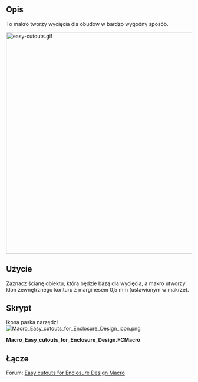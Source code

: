 <languages/>

{{Macro/pl
|Name=Easy cutouts for Enclosure Design
|Icon=Macro_Easy_cutouts_for_Enclosure_Design_icon.png
|Description=To makro tworzy wycięcia dla obudów w bardzo wygodny sposób.<br/>{{ColoredText|#ff0000|To makro wymaga aktualizacji}}
|Author=maurice
|Version=0.25
|Date=2016-11-26
|FCVersion=0.16
|Download=[https://wiki.freecad.org/images/7/71/Macro_Easy_cutouts_for_Enclosure_Design_icon.png Ikona paska narzędzi]
}}

<span id="Description"></span>
==Opis==

To makro tworzy wycięcia dla obudów w bardzo wygodny sposób.

[[File:easy-cutouts.gif|600px]]
{{Caption|Demonstracja z obudową Arduino Uno}}

<span id="Usage"></span>
==Użycie==

Zaznacz ścianę obiektu, która będzie bazą dla wycięcia, a makro utworzy klon zewnętrznego konturu z marginesem 0,5 mm (ustawionym w makrze).

<span id="Script"></span>
==Skrypt==

Ikona paska narzędzi [[File:Macro_Easy_cutouts_for_Enclosure_Design_icon.png]]

'''Macro_Easy_cutouts_for_Enclosure_Design.FCMacro'''

{{MacroCode|code=
# -*- coding: utf-8 -*-
#
__Name__   = 'Easy cutouts for Enclosure Design'
__Comment__ = 'This macro makes Cutouts for Enclosures in a very handy way.'
__Author__ = 'easyyw-fc'
__Date__ = '08.2025'
__Version__ = '0.26'
__License__ = ''
__Web__ = ''
__Wiki__ = 'https://wiki.freecad.org/Macro_Easy_cutouts_for_Enclosure_Design'
__Status__ = 'original 11.2016, updated 08.2025 by drmacro'
__Communication__ = 'https://forum.freecad.org/viewtopic.php?t=4625'

import FreeCAD, FreeCADGui, Draft, Part, DraftTools
from FreeCAD import Base


def say(msg):
    FreeCAD.Console.PrintMessage(msg)
    FreeCAD.Console.PrintMessage('\n')

def sayw(msg):
    FreeCAD.Console.PrintWarning(msg)
    FreeCAD.Console.PrintWarning('\n')
 
def getNormal(self):
    return self.Object.Shape.Faces[0].normalAt(0,0)

#Init        
if Gui.ActiveDocument:
    #say(Gui.ActiveDocument)

    cx = 1  # center x -> 1  
    cy = 1  # center y -> 1 
    cz = 1  # center z -> 1 
    
    # scaleX = 1.1 # scale factor for Clone
    # scaleY = 1.1 # scale factor for Clone
    # scaleZ = 1.1 # scale factor for Clone
    
    margin = 0.5 #margin in mm
    extrudeLenght = 10 #10mm    
    #selEx = FreeCADGui.Selection.getSelectionEx()
    sel = FreeCADGui.Selection.getSelection()
    
    #print sel[0].Label
    #objs = [selobj.Object for selobj in selEx]
    selF = FreeCADGui.Selection.getSelectionEx()
    
    #if len(Gui.Selection.getSelectionEx()[0].SubElementNames) <1:
    #    stop
    
    if len(sel) > 0:
        FreeCADGui.Selection.removeSelection(sel[0])
    #for o in FreeCADGui.ActiveDocument.getObjects():
    #    FreeCADGui.Selection.removeSelection(o.Name)
    coords = []
    j = 0
    #if len(sel) == 1: # only 1 object selected
    #if len(selF) == 1: # only 1 object selected
    if len(sel) > 0:
        if len(selF[0].SubElementNames) == 1:
            f_names=[]
            f = Draft.makeFacebinder(selF)
            f1=App.ActiveDocument.getObject(f.Name)
            face=0
            try:
                norm = f1.Shape.Faces[0].normalAt(0,0)
                say(norm)
                face=1
            except:
                App.Console.PrintMessage("Select ONLY one single Face of object!"+"\n")
                # stop
            if face == 1:
                l = Draft.downgrade(f,delete=False)
                k = 0; bbM = 0
                for o in l:
                    for w in o:
                        #print w.Name
                        f_names.append(w.Name)
                        say(w.Name)
                        if "Facebinder" not in w.Name:
                            bb=w.Shape.BoundBox
                            bbX=float(bb.XLength)
                            bbY=float(bb.YLength)
                            bbZ=float(bb.ZLength)
                            say(str(bbX)+";"+str(bbY)+";"+str(bbZ))
                            if bbX > bbM:
                                bbM = bbX; m = k
                            if bbY > bbM:
                                bbM = bbY; m = k
                            if bbZ > bbM:
                                bbM = bbZ; m = k
                        k=k+1
                print(f_names)
                k = 0
                #f_names=[]
                for o in l:
                    for w in o:
                        say(w.Name)
                        #f_names.append(w.Name)
                        if k!=m:
                            say("deleting "+f_names[k])
                            FreeCAD.ActiveDocument.removeObject(f_names[k])
                        else:
                            FreeCADGui.ActiveDocument.getObject(f_names[k]).Visibility=False
                            f = FreeCAD.ActiveDocument.addObject('Part::Extrusion', 'Extrude_for_cut')
                            f = FreeCAD.ActiveDocument.getObject(f.Name)
                            f.Base = FreeCAD.ActiveDocument.getObject(f_names[k])
                            f.Dir = norm * extrudeLenght * -1
                            f.Solid = (True)
                            f.TaperAngle = (0)
                        k=k+1        
                #FreeCAD.ActiveDocument.removeObject(f_names[len(l)])
                say(f_names)
                say(f_names[m])
                say(bbM)
                
                FreeCADGui.Selection.addSelection(FreeCAD.ActiveDocument.getObject(f.Name))
                FreeCAD.ActiveDocument.recompute()
                
                sel = FreeCADGui.Selection.getSelection()   
                #objs = [selobj.Object for selobj in selEx]
                
                coords = []
                j = 0
                s = sel[0].Shape
                
                bb=s.BoundBox
                
                bbX=float(bb.XLength)
                bbY=float(bb.YLength)
                bbZ=float(bb.ZLength)
                # boundBox
                boundBox_ = s.BoundBox
                
                a = str(boundBox_)
                a,b = a.split('(')
                c = b.split(',')
                oripl_X = float(c[0])
                oripl_Y = float(c[1])
                oripl_Z = float(c[2])
                coords.append([oripl_X+bbX/2, oripl_Y+bbY/2, oripl_Z+bbZ/2])
                App.Console.PrintMessage(str(boundBox_)+"\r\n")
                App.Console.PrintMessage("BBox           : "+str(bbX)+" x "+str(bbY)+" x "+str(bbZ)+"\r\n")
                App.Console.PrintMessage("Base Pos       : "+str(oripl_X)+" x "+str(oripl_Y)+" x "+str(oripl_Z)+"\r\n")
                App.Console.PrintMessage("Center Pos     : "+str(oripl_X+bbX/2)+" x "+str(oripl_Y+bbY/2)+" x "+str(oripl_Z+bbZ/2)+"\r\n")
                App.Console.PrintMessage("Coords         : "+str(coords[j])+"\r\n")
            
                #objC = FreeCAD.ActiveDocument.addObject('Part::AttachableObjectPython', 'Clone_for_cut')
                #objC = FreeCAD.ActiveDocument.getObject(objC.Name)
                objC=Draft.clone(sel)
                if bbX!=0:# -*- coding: utf-8 -*-
                    scaleX = (bbX + 2*margin) / bbX
                else:
                    scaleX = 1
                if bbY!=0:
                    scaleY = (bbY + 2*margin) / bbY
                else:
                    scaleY = 1
                if bbZ!=0:
                    scaleZ = (bbZ + 2*margin) / bbZ
                else:
                    scaleZ = 1
                objC.Scale = (scaleX,scaleY,scaleZ)
                #Draft.scale(objC,delta=App.Vector(scaleX,scaleY,scaleZ),center=App.Vector(0,0,0),copy=True,legacy=True)
                
                oL = sel[0].Label + "_enlarged"
                objC.Label = oL
                FreeCADGui.Selection.addSelection(objC)
                
                FreeCAD.ActiveDocument.recompute()
            
                selEx = FreeCADGui.Selection.getSelectionEx()
                objs = [selobj.Object for selobj in selEx]
                coords = []
                j = 0
                if len(objs) >= 1:
                    for obj in objs:
                        #s = objs[0].Shape
                        s = obj.Shape
                        
                        # boundBox
                        boundBox_ = s.BoundBox
                        boundBoxLX = boundBox_.XLength
                        boundBoxLY = boundBox_.YLength
                        boundBoxLZ = boundBox_.ZLength
                        
                        a = str(boundBox_)
                        a,b = a.split('(')
                        c = b.split(',')
                        oripl_X = float(c[0])
                        oripl_Y = float(c[1])
                        oripl_Z = float(c[2])
                        coords.append([oripl_X+boundBox_.XLength/2, oripl_Y+boundBox_.YLength/2, oripl_Z+boundBox_.ZLength/2])
                        App.Console.PrintMessage(str(boundBox_)+"\r\n")
                        App.Console.PrintMessage("BBox           : "+str(boundBox_.XLength)+" x "+str(boundBox_.YLength)+" x "+str(boundBox_.ZLength)+"\r\n")
                        App.Console.PrintMessage("Base Pos       : "+str(oripl_X)+" x "+str(oripl_Y)+" x "+str(oripl_Z)+"\r\n")
                        App.Console.PrintMessage("Center Pos     : "+str(oripl_X+boundBox_.XLength/2)+" x "+str(oripl_Y+boundBox_.YLength/2)+" x "+str(oripl_Z+boundBox_.ZLength/2)+"\r\n")
                        App.Console.PrintMessage("Coords         : "+str(coords[j])+"\r\n")
                        if j>0:
                            if cx == 1:
                                coordNx=coords[0][0]-coords[j][0]
                            else:
                                coordNx=0
                            if cy == 1:
                                coordNy=coords[0][1]-coords[j][1]
                            else:
                                coordNy=0
                            if cz == 1:
                                coordNz=coords[0][2]-coords[j][2]
                            else:
                                coordNz=0
                            obj.Placement.move(App.Vector(coordNx,coordNy,coordNz))
                            App.Console.PrintMessage("Moved     : "+str(coordNx)+" "+str(coordNy)+" "+str(coordNz)+"\r\n")
                        j=j+1
                    
                        App.Console.PrintMessage("_____________________"+"\r\n")
                        
                    FreeCADGui.Selection.removeSelection(objs[0])
                    FreeCADGui.ActiveDocument.getObject(objs[0].Name).Visibility=False
                    FreeCADGui.ActiveDocument.getObject(objs[0].Name).Transparency=70
                    App.ActiveDocument.recompute() 
            
        else:
            App.Console.PrintMessage("Select ONLY one single Face of object!"+"\n")
    else:
        App.Console.PrintMessage("Select ONLY one single Face of object!"+"\n")
else:
    sayw("no document to work with")   
# -*- coding: utf-8 -*-
#
__Name__   = 'Easy cutouts for Enclosure Design'
__Comment__ = 'This macro makes Cutouts for Enclosures in a very handy way.'
__Author__ = 'easyyw-fc'
__Date__ = '08.2025'
__Version__ = '0.26'
__License__ = ''
__Web__ = ''
__Wiki__ = 'https://wiki.freecad.org/Macro_Easy_cutouts_for_Enclosure_Design'
__Status__ = 'original 11.2016, updated 08.2025 by drmacro'
__Communication__ = 'https://forum.freecad.org/viewtopic.php?t=4625'

import FreeCAD, FreeCADGui, Draft, Part, DraftTools
from FreeCAD import Base


def say(msg):
    FreeCAD.Console.PrintMessage(msg)
    FreeCAD.Console.PrintMessage('\n')

def sayw(msg):
    FreeCAD.Console.PrintWarning(msg)
    FreeCAD.Console.PrintWarning('\n')
 
def getNormal(self):
    return self.Object.Shape.Faces[0].normalAt(0,0)

#Init        
if Gui.ActiveDocument:
    #say(Gui.ActiveDocument)

    cx = 1  # center x -> 1  
    cy = 1  # center y -> 1 
    cz = 1  # center z -> 1 
    
    # scaleX = 1.1 # scale factor for Clone
    # scaleY = 1.1 # scale factor for Clone
    # scaleZ = 1.1 # scale factor for Clone
    
    margin = 0.5 #margin in mm
    extrudeLenght = 10 #10mm    
    #selEx = FreeCADGui.Selection.getSelectionEx()
    sel = FreeCADGui.Selection.getSelection()
    
    #print sel[0].Label
    #objs = [selobj.Object for selobj in selEx]
    selF = FreeCADGui.Selection.getSelectionEx()
    
    #if len(Gui.Selection.getSelectionEx()[0].SubElementNames) <1:
    #    stop
    
    if len(sel) > 0:
        FreeCADGui.Selection.removeSelection(sel[0])
    #for o in FreeCADGui.ActiveDocument.getObjects():
    #    FreeCADGui.Selection.removeSelection(o.Name)
    coords = []
    j = 0
    #if len(sel) == 1: # only 1 object selected
    #if len(selF) == 1: # only 1 object selected
    if len(sel) > 0:
        if len(selF[0].SubElementNames) == 1:
            f_names=[]
            f = Draft.makeFacebinder(selF)
            f1=App.ActiveDocument.getObject(f.Name)
            face=0
            try:
                norm = f1.Shape.Faces[0].normalAt(0,0)
                say(norm)
                face=1
            except:
                App.Console.PrintMessage("Select ONLY one single Face of object!"+"\n")
                # stop
            if face == 1:
                l = Draft.downgrade(f,delete=False)
                k = 0; bbM = 0
                for o in l:
                    for w in o:
                        #print w.Name
                        f_names.append(w.Name)
                        say(w.Name)
                        if "Facebinder" not in w.Name:
                            bb=w.Shape.BoundBox
                            bbX=float(bb.XLength)
                            bbY=float(bb.YLength)
                            bbZ=float(bb.ZLength)
                            say(str(bbX)+";"+str(bbY)+";"+str(bbZ))
                            if bbX > bbM:
                                bbM = bbX; m = k
                            if bbY > bbM:
                                bbM = bbY; m = k
                            if bbZ > bbM:
                                bbM = bbZ; m = k
                        k=k+1
                print(f_names)
                k = 0
                #f_names=[]
                for o in l:
                    for w in o:
                        say(w.Name)
                        #f_names.append(w.Name)
                        if k!=m:
                            say("deleting "+f_names[k])
                            FreeCAD.ActiveDocument.removeObject(f_names[k])
                        else:
                            FreeCADGui.ActiveDocument.getObject(f_names[k]).Visibility=False
                            f = FreeCAD.ActiveDocument.addObject('Part::Extrusion', 'Extrude_for_cut')
                            f = FreeCAD.ActiveDocument.getObject(f.Name)
                            f.Base = FreeCAD.ActiveDocument.getObject(f_names[k])
                            f.Dir = norm * extrudeLenght * -1
                            f.Solid = (True)
                            f.TaperAngle = (0)
                        k=k+1        
                #FreeCAD.ActiveDocument.removeObject(f_names[len(l)])
                say(f_names)
                say(f_names[m])
                say(bbM)
                
                FreeCADGui.Selection.addSelection(FreeCAD.ActiveDocument.getObject(f.Name))
                FreeCAD.ActiveDocument.recompute()
                
                sel = FreeCADGui.Selection.getSelection()   
                #objs = [selobj.Object for selobj in selEx]
                
                coords = []
                j = 0
                s = sel[0].Shape
                
                bb=s.BoundBox
                
                bbX=float(bb.XLength)
                bbY=float(bb.YLength)
                bbZ=float(bb.ZLength)
                # boundBox
                boundBox_ = s.BoundBox
                
                a = str(boundBox_)
                a,b = a.split('(')
                c = b.split(',')
                oripl_X = float(c[0])
                oripl_Y = float(c[1])
                oripl_Z = float(c[2])
                coords.append([oripl_X+bbX/2, oripl_Y+bbY/2, oripl_Z+bbZ/2])
                App.Console.PrintMessage(str(boundBox_)+"\r\n")
                App.Console.PrintMessage("BBox           : "+str(bbX)+" x "+str(bbY)+" x "+str(bbZ)+"\r\n")
                App.Console.PrintMessage("Base Pos       : "+str(oripl_X)+" x "+str(oripl_Y)+" x "+str(oripl_Z)+"\r\n")
                App.Console.PrintMessage("Center Pos     : "+str(oripl_X+bbX/2)+" x "+str(oripl_Y+bbY/2)+" x "+str(oripl_Z+bbZ/2)+"\r\n")
                App.Console.PrintMessage("Coords         : "+str(coords[j])+"\r\n")
            
                #objC = FreeCAD.ActiveDocument.addObject('Part::AttachableObjectPython', 'Clone_for_cut')
                #objC = FreeCAD.ActiveDocument.getObject(objC.Name)
                objC=Draft.clone(sel)
                if bbX!=0:# -*- coding: utf-8 -*-
                    scaleX = (bbX + 2*margin) / bbX
                else:
                    scaleX = 1
                if bbY!=0:
                    scaleY = (bbY + 2*margin) / bbY
                else:
                    scaleY = 1
                if bbZ!=0:
                    scaleZ = (bbZ + 2*margin) / bbZ
                else:
                    scaleZ = 1
                objC.Scale = (scaleX,scaleY,scaleZ)
                #Draft.scale(objC,delta=App.Vector(scaleX,scaleY,scaleZ),center=App.Vector(0,0,0),copy=True,legacy=True)
                
                oL = sel[0].Label + "_enlarged"
                objC.Label = oL
                FreeCADGui.Selection.addSelection(objC)
                
                FreeCAD.ActiveDocument.recompute()
            
                selEx = FreeCADGui.Selection.getSelectionEx()
                objs = [selobj.Object for selobj in selEx]
                coords = []
                j = 0
                if len(objs) >= 1:
                    for obj in objs:
                        #s = objs[0].Shape
                        s = obj.Shape
                        
                        # boundBox
                        boundBox_ = s.BoundBox
                        boundBoxLX = boundBox_.XLength
                        boundBoxLY = boundBox_.YLength
                        boundBoxLZ = boundBox_.ZLength
                        
                        a = str(boundBox_)
                        a,b = a.split('(')
                        c = b.split(',')
                        oripl_X = float(c[0])
                        oripl_Y = float(c[1])
                        oripl_Z = float(c[2])
                        coords.append([oripl_X+boundBox_.XLength/2, oripl_Y+boundBox_.YLength/2, oripl_Z+boundBox_.ZLength/2])
                        App.Console.PrintMessage(str(boundBox_)+"\r\n")
                        App.Console.PrintMessage("BBox           : "+str(boundBox_.XLength)+" x "+str(boundBox_.YLength)+" x "+str(boundBox_.ZLength)+"\r\n")
                        App.Console.PrintMessage("Base Pos       : "+str(oripl_X)+" x "+str(oripl_Y)+" x "+str(oripl_Z)+"\r\n")
                        App.Console.PrintMessage("Center Pos     : "+str(oripl_X+boundBox_.XLength/2)+" x "+str(oripl_Y+boundBox_.YLength/2)+" x "+str(oripl_Z+boundBox_.ZLength/2)+"\r\n")
                        App.Console.PrintMessage("Coords         : "+str(coords[j])+"\r\n")
                        if j>0:
                            if cx == 1:
                                coordNx=coords[0][0]-coords[j][0]
                            else:
                                coordNx=0
                            if cy == 1:
                                coordNy=coords[0][1]-coords[j][1]
                            else:
                                coordNy=0
                            if cz == 1:
                                coordNz=coords[0][2]-coords[j][2]
                            else:
                                coordNz=0
                            obj.Placement.move(App.Vector(coordNx,coordNy,coordNz))
                            App.Console.PrintMessage("Moved     : "+str(coordNx)+" "+str(coordNy)+" "+str(coordNz)+"\r\n")
                        j=j+1
                    
                        App.Console.PrintMessage("_____________________"+"\r\n")
                        
                    FreeCADGui.Selection.removeSelection(objs[0])
                    FreeCADGui.ActiveDocument.getObject(objs[0].Name).Visibility=False
                    FreeCADGui.ActiveDocument.getObject(objs[0].Name).Transparency=70
                    App.ActiveDocument.recompute() 
            
        else:
            App.Console.PrintMessage("Select ONLY one single Face of object!"+"\n")
    else:
        App.Console.PrintMessage("Select ONLY one single Face of object!"+"\n")
else:
    sayw("no document to work with")   

}}

<span id="Link"></span>
==Łącze==

Forum: [https://forum.freecad.org/viewtopic.php?f=22&t=18488 Easy cutouts for Enclosure Design Macro]